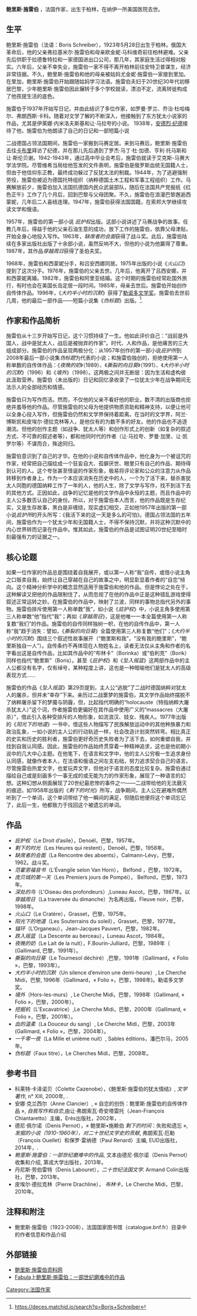 {{Infobox writer
 | name = 鲍里斯·施雷伯
 | occupation = [[作家|作家]]
 | birth_date = {{birth date|df=yes|1923|5|28}}
 | birth_place = [[柏林|柏林]] ([[德国|德国]])
 | death_date = {{death date and age|df=yes|2008|2|11|1923|5|28}}
 | death_place = [[纳伊|纳伊]] 
 | language = [[法语|法语]]
 | awards = 战斗奖 ([[1963年|1963]]) <br/> [[勒诺多文学奖|勒诺多文学奖]] ([[1996|1996]]) <br/> [[圣伯夫奖|圣伯夫奖]] ([[1987|1987]]) 
 | influences =  *''缺席者的会面'' ([[1963年|1963]])
* ''穿越周日'' ([[1987|1987]]) 
* ''大约半小时的沉默'' ([[1996|1996]])
}}
'''鲍里斯·施雷伯''' {{BD|1923年|5月28日|2008年|2月11日}}，法国作家，出生于柏林，在纳伊一所美国医院去世。

== 生平 ==

鲍里斯·施雷伯（法语：Boris Schreiber），1923年5月28日出生于柏林。俄国大革命后，他的父亲弗拉基米尔·施雷伯和母亲欧金妮·马科维奇前往柏林避难。父亲先后供职于拉德鲁特拉和一家德国进出口公司，那几年，其家庭生活过得相对殷实。六年后，父亲不幸失业，施雷伯一家不得不离开柏林前往安特卫普谋生，经济非常拮据。不久，鲍里斯·施雷伯和他的母亲被姑妈尤金妮·施雷伯一家接到里加。在里加，鲍里斯·施雷伯开始跟随姑妈学习法语。施雷伯夫妇于20世纪30年代初移居巴黎，少年鲍里斯·施雷伯因此辗转于多个学校就读，漂泊不定，流离转徙构成了他孩提生活的底色。

施雷伯于1937年开始写日记，并由此结识了多位作家，如罗曼·罗兰、乔治·杜哈梅尔、弗朗西斯·卡科。随着对文学了解的不断深入，他接触到了东方犹太小说家的作品，尤其是伊莱娜·内米洛夫斯基和让·马拉夸的小说。 1938年，[[安德烈·纪德|安德烈·纪德]]接待了他，施雷伯为他朗读了自己的日记和一部短篇小说

二战德国占领法国期间，施雷伯一家搬到马赛定居。来到马赛后，鲍里斯·施雷伯去往[[卡布里|卡布里]]拜访了纪德，并在那儿先后遇到了罗杰·马丁·杜·加德、亨利·托马斯和让·斯伦贝谢。1942-1943年，通过高中毕业会考后，施雷伯就读于艾克斯-马赛大学法学院。尽管维希当局给他签发的文件表明，施雷伯是俄罗斯血统无国籍人士，但由于他信仰东正教，最终成功躲过了反犹太法的制裁。1944年，为了逃避强制劳役，施雷伯被迫为德国托特组织（纳粹德国土木工程和军事工程组织）工作。马赛解放前夕，施雷伯加入法国抗德国内民众武装部队，随后在法国共产党报纸《红色正午》工作了几个月后，回到巴黎与父母团聚。不久，施雷伯在浪漫巴黎邂逅西蒙妮，几年后二人喜结连理。1947年，施雷伯获得法国国籍，在索邦大学继续攻读文学和俄语。

1957年，施雷伯的第一部小说 ''庇护权''出版。这部小说讲述了马赛战争的故事。任教几年后，得益于他的父亲石油生意的成功，放下工作的施雷伯，依靠父母津贴，开始全身心地投入写作。1963年，''缺席者的会面''获得了战斗奖。此后，施雷伯陆续在多家出版社出版了十余部小说，虽然反响不大，但他的小说为他赢得了尊重。1987年，其作品''穿越周日''获得了圣伯夫奖。

1968年，施雷伯和西蒙妮分手，和吕安西娜同居。1975年出版的小说《''火山口''》提到了这次分手。1976年，施雷伯的父亲去世。几年后，他离开了吕西安娜，并和西蒙妮离婚。1982年，施雷伯和阿里亚结婚。这个时期的施雷伯经常赴国外旅行，有时也会在美国长岛定居一段时间。1985年，母亲去世后。施雷伯开始创作自传体作品。1996年，《''大约半小时的沉默''》获得了[[勒诺多文学奖|勒诺多文学奖]]。施雷伯去世前几周，他的最后一部作品——短篇小说集《''伪标题''》出版。<ref>https://deces.matchid.io/search?q=Boris+Schreiber</ref>.

== 作家和作品简析 ==

施雷伯从十三岁开始写日记，这个习惯持续了一生。他如此评价自己：“战前是外国人，战中是犹太人，战后是被抛弃的作家”。时代、人和作品，是他痛苦的三大组成部分。施雷伯的作品呈现两极分化：从1957年创作的第一部小说''庇护所''到2008年最后一部小说集''伪标题''为代表的小说；和施雷伯独创的，拒绝使用第一人称单数的自传体作品：《''夜晚的奶''》（1989）、《''撕裂的向日葵''》（1991）、《''大约半小时的沉默''》（1996）和《''墙外''》（1998）。这两极之间并无断层：因为生活和虚构彼此汲取营养。施雷伯（未出版的）日记和回忆录收录了一位犹太少年在战争期间无法示人的全部经历和情感。

施雷伯只为写作而活。然而，不仅他的父亲不看好他的职业，数不清的出版商也拒绝并羞辱他的作品。尽管施雷伯的父母为他提供物质资助和精神支持，以便让他可以全身心投入写作，但施雷伯仍然和文学界保持着距离。在当时的文学界，阿兰·博斯凯和皮埃尔·德拉克林等人，是他仅有的为数不多的好友。他的作品也不追逐潮流。但他的创作主题（如战争、犹太人等）和创作形式上的创新（如复杂的叙述方式、不可靠的叙述者等），都和他同时代的作者（让·马拉夸、罗曼·加里、让·凯罗尔等）不谋而合，殊途同归。

施雷伯意识到了自己的才华。在他的小说和自传体作品中，他化身为一个被诅咒的作家，经常把自己描绘成一个狂妄自大、孤僻厌世、眼里只有自己的作品、期待得到认可的人。这个夸张甚至怪诞的作家形象，极易将评论家和公众的注意力从作品转移到作者身上。作为一个本应该消失在历史中的人，一个为了活下来，替杀害犹太人同胞的德国纳粹工作了一年的人，他的人生，除了文学与写作，找不到活下去的其他方式。正因如此，战争的记忆是他的文学作品中永恒的主题，而且作品中的主人公多数否认自己的身份。所以，对于施雷伯本人而言，他的作品既是生存纪实，又是生存故事，黑白是非缠绕，现实虚幻相交，正如他1957年出版的第一部小说''庇护所''的开头所写：《我活下来的这一天是多么的可怕》。德国占领法国的五年间，施雷伯作为一个犹太少年和无国籍人士，不得不保持沉默，并将这种沉默中的内心世界转而记录在作品中。惟其如此，施雷伯的作品是试图证明20世纪至暗时刻最强有力的证据之一。

== 核心论题 ==

如果一位作家的作品总是围绕着自我展开，或以第一人称“我”自传，或借小说主角之口贩卖自我，始终让自己穿越在自己的故事之中，明显彰显着作者的“自恋”倾向。这个精神分析学中的概念显然适用于施雷伯和他的作品。但是悖论之处在于，这种解读又把他的作品限制住了，从而忽视了在他的作品中正是这种错乱游戏使得叙述正常运转之妙。在施雷伯的作品中，映射了兰波，同样的事物总指代另外的事物。施雷伯排斥使用第一人称单数“我”，如小说《''庇护权''》中，小说主角多使用第三人称单数“他”指代“我”；再如《''穿越周日''》，这是他唯一一本全篇使用第一人称复数“我们”的作品。施雷伯的自传同样独树一帜，在他的自传作品中，第一人称“我”趋于消失：譬如，《''撕裂的向日葵''》全篇使用第三人称复数“他们”；《''大约半小时的沉默''》围绕三个叙述性故事展开（“鲍里斯和我”，“没有我的鲍里斯”，“鲍里斯独自一人”）。自传条约不再体现在人物姓名上，读者无法仅从主角和作者的名字看出这是自传作品，比如其作品中的“布林卡”（Borinka）或“伯利克”（Borik）同样也指代“鲍里斯”（Boris）。甚至《''庇护权''》和《''坠入摇篮''》这两部作品中的主人公都没有名字，仅有绰号，某种程度上讲，这也是一种暗喻他们是犹太人的高级表现方式……

施雷伯的作品《''坠入摇篮''》第29页提到，主人公“逃脱”了二战时德国纳粹对犹太人的屠杀，但并未“幸存”下来。亲历过二战噩梦的施雷伯，其文学作品始终摆脱不了纳粹屠杀留下的梦魇与阴霾，但，比起指代明确的“holocauste（特指纳粹大屠杀犹太人）”这个词，作者施雷伯更偏好在其作品中使用广义的“massacres（大屠杀）”，借此引入各种受排斥的人物形象，如流浪汉、妓女、残疾人。1977年出版的《''阳光下的地道''》一书中，借这些人物描写了民族解放运动中的其他种族暴力和政治乱象，一如小说的主人公的行动轨迹一样，社会改造计划突然转弯。相比真正的史实和历史的胜利者，施雷伯更好奇历史失败者为了活下去，如何重塑自我，并找到自我认同感。因此，施雷伯的作品始终贯穿着一种精神追求，这也是他初期小说中的几大中心主题。在他笔下，在语言和文字中，他的主人公穷极一生追求身份认同感，就像作者本人，在法语和俄语之间左支右绌，努力追求契合自己的语言。尽管施雷伯热爱文字，也爱玩弄文字，但他对于语言的态度比较复杂。施雷伯通过描绘自己或是刻画多个一事无成的或无能为力的作家形象，展现了一种语言的幻想。这种幻想从侧面展现了20世纪最悲惨的事件之一——二战带给他的无法磨灭的痕迹。如1958年出版的《''剩下的时光''》所写，战争期间，主人公在避难所偶然听到了一个单词，这个单词带给了他一瞬间的满足，但随后他便将这个单词忘记了，此后一生，他都致力于找回这个被遗忘的单词。

== 作品 ==
*''庇护权''（Le Droit d’asile），Denoël，巴黎，1957年。
*''剩下的时光''（Les Heures qui restent），Denoël，巴黎，1958年。
*''缺席者的会面''（La Rencontre des absents），Calmann-Lévy，巴黎，1962。战斗奖。
*''范霍恩福音书''（L’Évangile selon Van Horn）， Belfond ，巴黎，1972年。
*''庞贝城的第一天''（Les Premiers jours de Pompéi）， Belfond，巴黎，1973年。
*''深处的鸟''（L'Oiseau des profondeurs）,Luneau Ascot，巴黎，1987年。以''穿越周日''（La traversée du dimanche）为名再出版，Fleuve noir，巴黎，1998年。
*''火山口''（Le Cratère），Grasset，巴黎，1975年。
*''阳光下的地道''（Les Souterrains du soleil），Grasset，巴黎，1977年。
*''锚环''（L’Organeau），Jean-Jacques Pauvert，巴黎，1982年。
*''跌入摇篮''（La Descente au berceau），Luneau Ascot，1984年。
*''夜晚的奶''（Le Lait de la nuit），F.Bourin-Julliard，巴黎，1989年（ (Gallimard, 巴黎，1991年）。
*''撕裂的向日葵''（Le Tournesol déchiré）,巴黎，1991年（Gallimard，« Folio »，巴黎，1993年）。
*''大约半小时的沉默''（Un silence d’environ une demi-heure）, Le Cherche Midi，巴黎, 1996年（Gallimard，« Folio »，巴黎，1998年)。勒诺多文学奖。
*''墙外''（Hors-les-murs）, Le Cherche Midi，巴黎，1998年（Gallimard, « Folio »，巴黎，2000年）。
*''挖掘机''（L'Excavatrice）,Le Cherche Midi，巴黎，2000年（Gallimard, « Folio »，巴黎，2001年）。
*''血的温柔''（La Douceur du sang）, Le Cherche Midi，巴黎，2003年 (Gallimard, « Folio »，巴黎，2004年）。
*''一千零一夜''（La Mille et unième nuit）, Sables éditions，潘巴尔马，2005年。
*''伪标题''（Faux titre），Le Cherches Midi，巴黎，2008年。

== 参考书目 ==
*科莱特·卡泽诺贝（Colette Cazenobe），《鲍里斯·施雷伯的犹太情结》, ''文学著作'', n° XIII, 2000年, {{p.|338-60}}.
*安娜·克兰西尔（Anne Clancier）, « 自恋的创伤：鲍里斯·施雷伯的自传体作品 », ''自我写作和自恋'',由让·弗朗索瓦·奇安塔雷托（Jean-François Chiantaretto）主编，Erès出版社，2002年，{{p.|61-65}}.
*德尼·佩尔诺（Denis Pernot），« 鲍里斯•施赖伯 ''剩下的时间''：失败和遗忘 », ''发掘的小说（1910-1960年），对二十世纪文学史的贡献'', 弗朗索瓦·厄勒（François Ouellet）和保罗·雷纳德（Paul Renard）主编, EUD出版社，2014年，{{p.|167-77}}. {{ISBN|978-2-36441-082-4}}
*''鲍里斯·施雷伯：一部世纪磨难中的作品'', 文本由德尼·佩尔诺（Denis Pernot）收集和介绍, 第戎大学出版社，2013年。 {{ISBN|978-2-36441-052-7}}
*丹尼斯·劳伯雷特（Denis Labouret），''二十世纪法国文学''. Armand Colin出版社，巴黎，2013年。 {{ISBN|978-2-200-27601-0}}
*皮埃尔·德拉克林（Pierre Drachline）， ''布林卡''，Le Cherche Midi，巴黎，2010年。

== 注释和附注 ==
* 鲍里斯·施雷伯（1923-2008），法国国家图书馆（catalogue.bnf.fr）目录中的作者信息和作品介绍

== 外部链接 ==
* [http://www.borisschreiber.fr/ 鲍里斯·施雷伯资料网]
* [[Fabula|Fabula]]上[http://www.fabula.org/actualites/boris-schreiber-une-oeuvre-dans-les-tourments-du-siecle_44244.php 鲍里斯·施雷伯：一部世纪磨难中的作品]

[[Category:法国作家|Category:法国作家]]